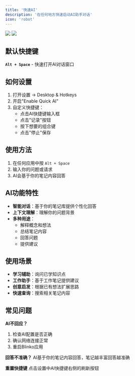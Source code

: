 ```yaml
---
title: '快速AI'
description: '在任何地方快速启动AI助手对话'
icon: 'robot'
---
```


<img className="rounded-2xl" src="/images/2025-09-19-16-02-51.png" />
<img className="rounded-2xl" src="/images/2025-09-19-15-51-56.png" />

## 默认快捷键

**`Alt + Space`** - 快速打开AI对话窗口

## 如何设置

1. 打开设置 → Desktop & Hotkeys
2. 开启"Enable Quick AI"
3. 自定义快捷键：
   - 点击AI快捷键输入框
   - 点击"记录"按钮
   - 按下想要的组合键
   - 点击"停止"保存

## 使用方法

1. 在任何应用中按 `Alt + Space`
2. 输入你的问题或请求
3. AI会基于你的笔记内容回答

## AI功能特性

- **智能对话**：基于你的笔记库提供个性化回答
- **上下文理解**：理解你的问题背景
- **多种用途**：
  - 解释概念和想法
  - 总结笔记内容
  - 回答问题
  - 提供建议

## 使用场景

- **学习辅助**：询问已学知识点
- **工作助手**：基于工作笔记提供建议
- **创意启发**：根据已有想法扩展思路
- **快速查询**：搜索相关笔记内容

## 常见问题

**AI不回应？**
1. 检查AI配置是否正确
2. 确认网络连接正常
3. 重启Blinko应用

**回答不准确？**
AI基于你的笔记内容回答，笔记越丰富回答越准确

**重置快捷键**
点击设置中AI快捷键右侧的刷新按钮